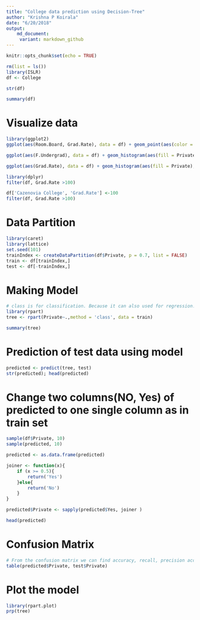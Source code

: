 ```yaml
---
title: "College data prediction using Decision-Tree"
author: "Krishna P Koirala"
date: "6/20/2018"
output:
    md_document:
     variant: markdown_github
---
```


```r
knitr::opts_chunk$set(echo = TRUE)
```

```r
rm(list = ls())
library(ISLR)
df <- College
```

```r
str(df)
```

```r
summary(df)
```

# Visualize data

```r
library(ggplot2)
ggplot(aes(Room.Board, Grad.Rate), data = df) + geom_point(aes(color = Private), size = 2, alpha = 0.6)
```

```r
ggplot(aes(F.Undergrad), data = df) + geom_histogram(aes(fill = Private), color = 'black', bins = 50) + theme_classic()
```

```r
ggplot(aes(Grad.Rate), data = df) + geom_histogram(aes(fill = Private), color = 'black', bins = 50, alpha = .5) + theme_classic()
```

```r
library(dplyr)
filter(df, Grad.Rate >100)
```

```r
df['Cazenovia College', 'Grad.Rate'] <-100
filter(df, Grad.Rate >100)
```

# Data Partition

```r
library(caret)
library(lattice)
set.seed(101)
trainIndex <- createDataPartition(df$Private, p = 0.7, list = FALSE)
train <- df[trainIndex,]
test <- df[-trainIndex,]
```

# Making Model

```r
# class is for classification. Because it can also used for regression.
library(rpart)
tree <- rpart(Private~.,method = 'class', data = train)
```

```r
summary(tree)
```

# Prediction of test data using model

```r
predicted <- predict(tree, test)
str(predicted); head(predicted)
```

# Change two columns(NO, Yes) of predicted to one single column as in train set

```r
sample(df$Private, 10)
sample(predicted, 10)
```


```r
predicted <- as.data.frame(predicted)
```

```r
joiner <- function(x){
    if (x >= 0.5){
        return('Yes')
    }else{
        return('No')
    }
}
```




```r
predicted$Private <- sapply(predicted$Yes, joiner )
```

```r
head(predicted)
```

# Confusion Matrix

```r
# From the confusion matrix we can find accuracy, recall, precision according to the business need.
table(predicted$Private, test$Private)
```

# Plot the model

```r
library(rpart.plot)
prp(tree)
```





